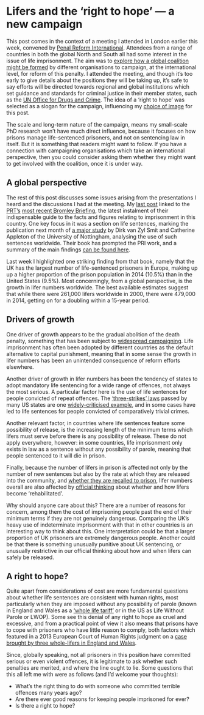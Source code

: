 # Lifers and the 'right to hope' --- a new campaign

This post comes in the context of a meeting I attended in London earlier this week, convened by [Penal Reform International](http://www.penalreform.org). Attendees from a range of countries in both the global North and South all had some interest in the issue of life imprisonment. The aim was to [explore how a global coalition might be formed](https://www.penalreform.org/news/pri-co-hosts-international-civil-society-strategy-forum/) by different organisations to campaign, at the international level, for reform of this penalty. I attended the meeting, and though it's too early to give details about the positions they will be taking up, it's safe to say efforts will be directed towards regional and global institutions which set guidance and standards for criminal justice in their member states, such as the [UN Office for Drugs and Crime](https://www.unodc.org/). The idea of a 'right to hope' was selected as a slogan for the campaign, influencing my [choice of image](https://changinginside.co.uk/?p=355) for this post.

The scale and long-term nature of the campaign, means my small-scale PhD research won't have much direct influence, because it focuses on how prisons manage life-sentenced prisoners, and not on sentencing law in itself. But it is something that readers might want to follow. If you have a connection with campaigning organisations which take an international perspective, then you could consider asking them whether they might want to get involved with the coalition, once it is under way.

## A global perspective

The rest of this post discusses some issues arising from the presentations I heard and the discussions I had at the meeting. My [last post](https://changinginside.co.uk/links/life-sentences-long-view/) linked to the [PRT's](http://www.prisonreformtrust.org.uk) [most recent Bromley Briefing](http://www.prisonreformtrust.org.uk/PressPolicy/News/vw/1/ItemID/601), the latest instalment of their indispensable guide to the facts and figures relating to imprisonment in this country. One key focus in it was a section on life sentences, marking the publication next month of [a major study](http://www.hup.harvard.edu/catalog.php?isbn=9780674980662) by Dirk van Zyl Smit and Catherine Appleton of the University of Nottingham, analysing the use of such sentences worldwide. Their book has prompted the PRI work, and a summary of the main findings [can be found here](https://www.penalreform.org/resource/life-imprisonment-a-policy-briefing/).

Last week I highlighted one striking finding from that book, namely that the UK has the largest number of life-sentenced prisoners in Europe, making up up a higher proportion of the prison population in 2014 (10.5%) than in the United States (9.5%). Most concerningly, from a global perspective, is the growth in lifer numbers worldwide. The best available estimates suggest that while there were 261,000 lifers worldwide in 2000, there were 479,000 in 2014, getting on for a doubling within a 15-year period.

## Drivers of growth

One driver of growth appears to be the gradual abolition of the death penalty, something that has been subject to [widespread campaigning](https://en.wikipedia.org/wiki/World_Coalition_Against_the_Death_Penalty). Life imprisonment has often been adopted by different countries as the default alternative to capital punishment, meaning that in some sense the growth in lifer numbers has been an unintended consequence of reform efforts elsewhere.

Another driver of growth in lifer numbers has been the tendency of states to adopt mandatory life sentencing for a wide range of offences, not always the most serious. A particular factor here is the use of life sentences for people convicted of repeat offences. The ['three-strikes' laws](https://en.wikipedia.org/wiki/Three-strikes_law) passed by many US states are one [widely-criticised example](https://www.rollingstone.com/politics/politics-news/cruel-and-unusual-punishment-the-shame-of-three-strikes-laws-92042/), and in some cases have led to life sentences for people convicted of comparatively trivial crimes.

Another relevant factor, in countries where life sentences feature some possibility of release, is the increasing length of the minimum terms which lifers must serve before there is any possibility of release. These do not apply everywhere, however: in some countries, life imprisonment only exists in law as a sentence without any possibility of parole, meaning that people sentenced to it will die in prison.

Finally, because the number of lifers in prison is affected not only by the number of new sentences but also by the rate at which they are released into the community, and [whether they are recalled to prison](https://changinginside.co.uk/what-is-a-life-sentence/), lifer numbers overall are also affected by [official thinking](https://changinginside.co.uk/offender-management-rehabilitation/) about whether and how lifers become 'rehabilitated'.

Why should anyone care about this? There are a number of reasons for concern, among them the cost of imprisoning people past the end of their minimum terms if they are not genuinely dangerous. Comparing the UK's heavy use of indeterminate imprisonment with that in other countries is an interesting way to think about this. One interpretation could be that a larger proportion of UK prisoners are extremely dangerous people. Another could be that there is something unusually punitive about UK sentencing, or unusually restrictive in our official thinking about how and when lifers can safely be released.

## A right to hope?

Quite apart from considerations of cost are more fundamental questions about whether life sentences are consistent with human rights, most particularly when they are imposed without any possibility of parole (known in England and Wales as a ['whole life tariff'](https://changinginside.co.uk/what-is-a-life-sentence/) or in the US as Life Without Parole or LWOP). Some see this denial of any right to hope as cruel and excessive, and from a practical point of view it also means that prisons have to cope with prisoners who have little reason to comply, both factors which featured in a 2013 European Court of Human Rights judgment on a [case brought by three whole-lifers in England and Wales](https://www.bbc.co.uk/news/uk-23230419).

Since, globally speaking, not all prisoners in this position have committed serious or even violent offences, it is legitimate to ask whether such penalties are merited, and where the line ought to lie. Some questions that this all left me with were as follows (and I'd welcome your thoughts):

-   What's the right thing to do with someone who committed terrible offences many years ago?
-   Are there ever good reasons for keeping people imprisoned for ever?
-   Is there a right to hope?

